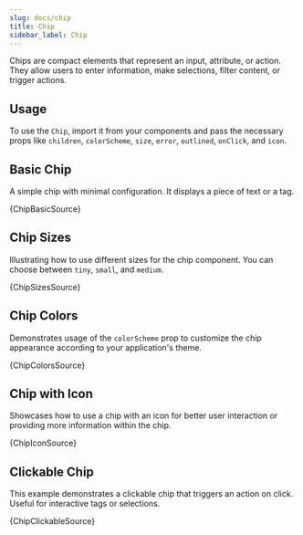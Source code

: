 ```yaml
---
slug: docs/chip
title: Chip
sidebar_label: Chip
---
```


Chips are compact elements that represent an input, attribute, or action. They allow users to enter information, make selections, filter content, or trigger actions.

## Usage

To use the `Chip`, import it from your components and pass the necessary props like `children`, `colorScheme`, `size`, `error`, `outlined`, `onClick`, and `icon`.


## Basic Chip

A simple chip with minimal configuration. It displays a piece of text or a tag.


<CodeSample>
    <ChipBasicDemo/>
</CodeSample>

<CodeBlock language="tsx">{ChipBasicSource}</CodeBlock>

## Chip Sizes

Illustrating how to use different sizes for the chip component. You can choose between `tiny`, `small`, and `medium`.


<CodeSample>
    <ChipSizesDemo/>
</CodeSample>

<CodeBlock language="tsx">{ChipSizesSource}</CodeBlock>

## Chip Colors

Demonstrates usage of the `colorScheme` prop to customize the chip appearance according to your application's theme.


<CodeSample>
    <ChipColorsDemo/>
</CodeSample>

<CodeBlock language="tsx">{ChipColorsSource}</CodeBlock>

## Chip with Icon

Showcases how to use a chip with an icon for better user interaction or providing more information within the chip.


<CodeSample>
    <ChipIconDemo/>
</CodeSample>

<CodeBlock language="tsx">{ChipIconSource}</CodeBlock>

## Clickable Chip

This example demonstrates a clickable chip that triggers an action on click. Useful for interactive tags or selections.


<CodeSample>
    <ChipClickableDemo/>
</CodeSample>

<CodeBlock language="tsx">{ChipClickableSource}</CodeBlock>
